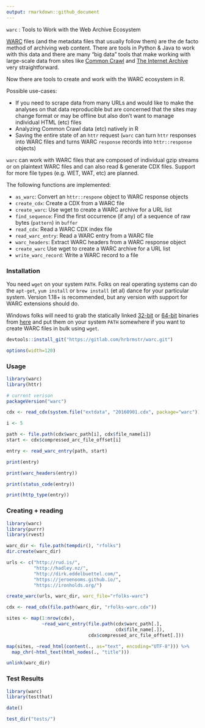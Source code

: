```yaml
---
output: rmarkdown::github_document
---
```


`warc` : Tools to Work with the Web Archive Ecosystem

[WARC](http://www.digitalpreservation.gov/formats/fdd/fdd000236.shtml) files (and the metadata files that usually follow them) are the de facto method of archiving web content. There are tools in Python & Java to work with this data and there are many "big data" tools that make working with large-scale data from sites like [Common Crawl](http://commoncrawl.org/) and [The Internet Archive](https://archive.org/index.php) very straightforward.

Now there are tools to create and work with the WARC ecosystem in R.

Possible use-cases:

- If you need to scrape data from many URLs and would like to make the analyses on that data reproducible but are concerned that the sites may change format or may be offline but also don't want to manage individual HTML (etc) files
- Analyzing Common Crawl data (etc) natively in R
- Saving the entire state of an `httr` request (`warc` can turn `httr` responses into WARC files and turns WARC `response` records into `httr::response` objects)

`warc` can work with WARC files that are composed of individual gzip streams or on plaintext WARC files and can also read & generate CDX files. Support for more file types (e.g. WET, WAT, etc) are planned.

The following functions are implemented:

- `as_warc`:	Convert an `httr::respone` object to WARC response objects
- `create_cdx`:	Create a CDX from a WARC file
- `create_warc`:	Use wget to create a WARC archive for a URL list
- `find_sequence`:	Find the first occurrence (if any) of a sequence of raw bytes (`pattern`) in `buffer`
- `read_cdx`:	Read a WARC CDX index file
- `read_warc_entry`:	Read a WARC entry from a WARC file
- `warc_headers`:	Extract WARC headers from a WARC response object
- `create_warc`	Use wget to create a WARC archive for a URL list
- `write_warc_record`:	Write a WARC record to a file

### Installation

You need `wget` on your system `PATH`. Folks on real operating systems can do the `apt-get`, `yum install` or `brew install` (et al) dance for your particular system. Version 1.18+ is recommended, but any version with support for WARC extensions should do.

Windows folks will need to grab the statically linked [32-bit](https://eternallybored.org/misc/wget/current/wget.exe) or [64-bit](https://eternallybored.org/misc/wget/current/wget64.exe) binaries from [here](https://eternallybored.org/misc/wget/) and put them on your system `PATH` somewhere if you want to create WARC files in bulk using `wget`.

```r
devtools::install_git("https://gitlab.com/hrbrmstr/warc.git")
```

```r
options(width=120)
```

### Usage

```r
library(warc)
library(httr)

# current verison
packageVersion("warc")

cdx <- read_cdx(system.file("extdata", "20160901.cdx", package="warc"))

i <- 5

path <- file.path(cdx$warc_path[i], cdx$file_name[i])
start <- cdx$compressed_arc_file_offset[i]

entry <- read_warc_entry(path, start)

print(entry)

print(warc_headers(entry))

print(status_code(entry))

print(http_type(entry))
```


### Creating + reading

```r
library(warc)
library(purrr)
library(rvest)

warc_dir <- file.path(tempdir(), "rfolks")
dir.create(warc_dir)

urls <- c("http://rud.is/",
          "http://hadley.nz/",
          "http://dirk.eddelbuettel.com/",
          "https://jeroenooms.github.io/",
          "https://ironholds.org/")

create_warc(urls, warc_dir, warc_file="rfolks-warc")

cdx <- read_cdx(file.path(warc_dir, "rfolks-warc.cdx"))

sites <- map(1:nrow(cdx),
             ~read_warc_entry(file.path(cdx$warc_path[.],
                                        cdx$file_name[.]), 
                              cdx$compressed_arc_file_offset[.]))

map(sites, ~read_html(content(., as="text", encoding="UTF-8"))) %>% 
  map_chr(~html_text(html_nodes(., "title")))

unlink(warc_dir)
```

### Test Results

```r
library(warc)
library(testthat)

date()

test_dir("tests/")
```

